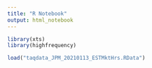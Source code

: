 ```yaml
---
title: "R Notebook"
output: html_notebook
---
```


```r
library(xts)
library(highfrequency)
```

```r
load("taqdata_JPM_20210113_ESTMktHrs.RData")
```

